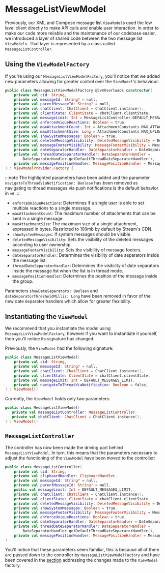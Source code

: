 # MessageListViewModel

Previously, our XML and Compose message list `ViewModel`s used the low level client directly to make API calls and enable user interaction. In order to make our code more reliable and the maintenance of our codebase easier, we introduced a layer of shared code between the two message list `ViewModel`s.
That layer is represented by a class called `MessageListController`.

## Using the `ViewModelFactory`

If you're using our `MessageListViewModelFactory`, you'll notice that we added new parameters allowing for greater control over the `ViewModel`'s behaviour:

```kotlin {8-17}
public class MessageListViewModelFactory @JvmOverloads constructor(
    private val cid: String,
    private val messageId: String? = null,
    private val parentMessageId: String? = null,
    private val chatClient: ChatClient = ChatClient.instance(),
    private val clientState: ClientState = chatClient.clientState,
    private val messageLimit: Int = MessageListController.DEFAULT_MESSAGES_LIMIT,
    private val enforceUniqueReactions: Boolean = true,
    private val maxAttachmentCount: Int = AttachmentConstants.MAX_ATTACHMENTS_COUNT,
    private val maxAttachmentSize: Long = AttachmentConstants.MAX_UPLOAD_FILE_SIZE,
    private val showSystemMessages: Boolean = true,
    private val deletedMessageVisibility: DeletedMessageVisibility = DeletedMessageVisibility.ALWAYS_VISIBLE,
    private val messageFooterVisibility: MessageFooterVisibility = MessageFooterVisibility.WithTimeDifference(),
    private val dateSeparatorHandler: DateSeparatorHandler = DateSeparatorHandler.getDefaultDateSeparatorHandler(),
    private val threadDateSeparatorHandler: DateSeparatorHandler =
        DateSeparatorHandler.getDefaultThreadDateSeparatorHandler(),
    private val messagePositionHandler: MessagePositionHandler = MessagePositionHandler.defaultHandler(),
) : ViewModelProvider.Factory {
```

:::note
The highlighted parameters have been added and the parameter `navigateToThreadViaNotification: Boolean` has been removed as navigating to thread messages via push notifications is the default behavior in `v6`.
:::

- `enforceUniqueReactions`: Determines if a single user is able to set multiple reactions to a single message.
- `maxAttachmentCount`: The maximum number of attachments that can be sent in a single message.
- `maxAttachmentSize`: The maximum size of a single attachment, expressed in bytes. Restricted to 100mb by default by Stream's CDN.
- `showSystemMessages`: If system messages should be visible.
- `deletedMessageVisibility`: Sets the visibility of the deleted messages according to user ownership.
- `messageFooterVisibility`: Sets the visibility of message footers.
- `dateSeparatorHandler`: Determines the visibility of date separators inside the message list.
- `threadDateSeparatorHandler`: Determines the visibility of date separators inside the message list when the list is in thread mode.
- `messagePositionHandler`: Determines the position of the message inside the group.

Parameters `showDateSeparators: Boolean` and `dateSeparatorThresholdMillis: Long` have been removed in favor of the new date separator handlers which allow for greater flexibility.

## Instantiating the `ViewModel`

We recommend that you instantiate the model using `MessageListViewModelFactory`, however if you want to instantiate it yourself, then you'll notice its signature has changed.

Previously, the `ViewModel` had the following signature:

```kotlin
public class MessageListViewModel(
    private val cid: String,
    private val messageId: String? = null,
    private val chatClient: ChatClient = ChatClient.instance(),
    private val clientState: ClientState = chatClient.clientState,
    private val messageLimit: Int = DEFAULT_MESSAGES_LIMIT,
    private val navigateToThreadViaNotification: Boolean = false,
) : ViewModel()
 ```

 Currently, the `ViewModel` holds only two parameters:

 ```kotlin
public class MessageListViewModel(
    private val messageListController: MessageListController,
    private val chatClient: ChatClient = ChatClient.instance(),
) : ViewModel()
 ```

## `MessageListController`

The controller has now been made the driving part behind `MessageListViewModel`. In turn, this means that the parameters necessary to adjust the functioning of the `ViewModel` have been moved to the controller:

```kotlin
public class MessageListController(
    private val cid: String,
    private val clipboardHandler: ClipboardHandler,
    private val messageId: String? = null,
    private val parentMessageId: String? = null,
    public val messageLimit: Int = DEFAULT_MESSAGES_LIMIT,
    private val chatClient: ChatClient = ChatClient.instance(),
    private val clientState: ClientState = chatClient.clientState,
    private val deletedMessageVisibility: DeletedMessageVisibility = DeletedMessageVisibility.ALWAYS_VISIBLE,
    private val showSystemMessages: Boolean = true,
    private val messageFooterVisibility: MessageFooterVisibility = MessageFooterVisibility.WithTimeDifference(),
    private val enforceUniqueReactions: Boolean = true,
    private val dateSeparatorHandler: DateSeparatorHandler = DateSeparatorHandler.getDefaultDateSeparatorHandler(),
    private val threadDateSeparatorHandler: DateSeparatorHandler =
        DateSeparatorHandler.getDefaultThreadDateSeparatorHandler(),
    private val messagePositionHandler: MessagePositionHandler = MessagePositionHandler.defaultHandler(),
)
```

You'll notice that these parameters seem familiar, this is because all of them are passed down to the controller by `MessageListViewModelFactory` and have been covered in the [section](#using-the-viewmodelfactory) addressing the changes made to the `ViewModel` factory.
